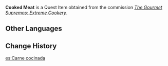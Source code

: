 {{Item Infobox
|id           = 100904
|image        = Item Raw Meat.png
|type         = Quest Items
|source1      = Obtained from [[The Gourmet Supremos: Extreme Cookery]]
|description  = Meat that has just been cooked. Maybe it can be used in a dish...
|related_type = Variant
|related_item = Raw Meat
}}
'''Cooked Meat''' is a Quest Item obtained from the commission ''[[The Gourmet Supremos: Extreme Cookery]]''.

==Other Languages==
{{Other Languages
|default_hidden = 1
|en      = Cooked Meat
|zhs     = 被煮熟的肉
|zhs_rm  = Bèi Zhǔshú de Ròu
|zht     = 煮熟的肉
|zht_rm  = Zhǔshóu de Ròu
|ja      = 煮込まれた肉
|ja_rm   = Nikomareta Niku
|ko      = 삶은 고기
|ko_rm   = Salmeun Gogi
|es      = Carne cocinada
|fr      = Viande cuite
|ru      = Приготовленное мясо
|th      = Cooked Meat
|vi      = Thịt Nấu Chín
|de      = Gekochtes Fleisch
|id      = Daging Matang
|pt      = Carne Cozinhada
|tr      = Pişmiş Et
|it      = Carne cotta
}}

==Change History==
{{Change History|2.0}}

[[es:Carne cocinada]]